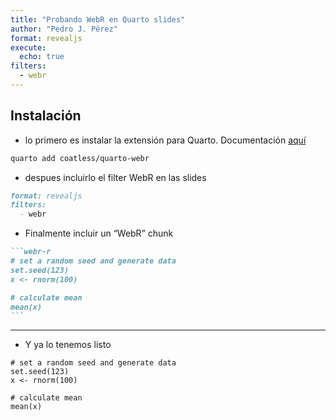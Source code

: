 ```yaml
---
title: "Probando WebR en Quarto slides"
author: "Pedro J. Pérez"
format: revealjs
execute: 
  echo: true
filters:
  - webr
---
```


## Instalación {.smaller}

- lo primero es instalar la extensión para Quarto. Documentación [aquí](https://github.com/coatless/quarto-webr)

```md
quarto add coatless/quarto-webr
```

- despues incluirlo el filter WebR en las slides


```md
format: revealjs
filters:
  - webr
```

- Finalmente incluir un "WebR"  chunk

````md
```webr-r
# set a random seed and generate data
set.seed(123)
x <- rnorm(100)

# calculate mean
mean(x)
```
````

---

- Y ya lo tenemos listo

```webr-r
# set a random seed and generate data
set.seed(123)
x <- rnorm(100)

# calculate mean
mean(x)
```